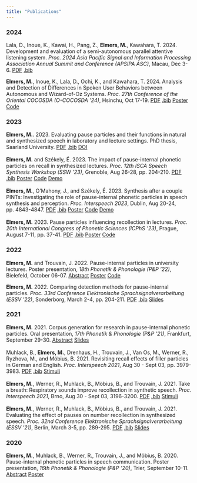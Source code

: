 ```yaml
---
title: "Publications"
---
```


### 2024
Lala, D., Inoue, K., Kawai, H., Pang, Z., **Elmers, M.**, Kawahara, T. 2024. Development and evaluation of a semi-autonomous parallel attentive listening system. *Proc. 2024 Asia Pacific Signal and Information Processing Association Annual Summit and Conference (APSIPA ASC)*, Macau, Dec 3-6. [PDF](https://ieeexplore.ieee.org/document/10848649) [.bib](publications/lala2024apsipa.bib)

**Elmers, M.**, Inoue, K., Lala, D., Ochi, K., and Kawahara, T. 2024. Analysis and Detection of Differences in Spoken User Behaviors between Autonomous and Wizard-of-Oz Systems. *Proc. 27th Conference of the Oriental COCOSDA (O-COCOSDA '24)*, Hsinchu, Oct 17-19. [PDF](https://ieeexplore.ieee.org/document/10799979) [.bib](publications/elmers_ococosda24.bib) [Poster](publications/elmers_ococosda24_poster.pdf) [Code](https://github.com/MikeyElmers/paper_ococosda24)

### 2023
**Elmers, M.**. 2023. Evaluating pause particles and their functions in natural and synthesized speech in laboratory and lecture settings. PhD thesis, Saarland University. [PDF](publications/elmers_dissertation.pdf) [.bib](publications/elmers_dissertation.bib) [DOI](http://dx.doi.org/10.22028/D291-41118)    
<br>
**Elmers, M.** and Székely, É. 2023. The impact of pause-internal phonetic particles on recall in synthesized lectures. *Proc. 12th ISCA Speech Synthesis Workshop (SSW '23)*, Grenoble, Aug 26-28, pp. 204-210. [PDF](publications/elmers_ssw23_paper.pdf) [.bib](publications/elmers_ssw23.bib) [Poster](publications/elmers_ssw23_poster.pdf) [Code](https://github.com/MikeyElmers/paper_ssw23) [Demo](https://mikeyelmers.github.io/paper_ssw23ttsdemo/)  
<br>
**Elmers, M.**, O'Mahony, J., and Székely, É. 2023. Synthesis after a couple PINTs: Investigating the role of pause-internal phonetic particles in speech synthesis and perception. *Proc. Interspeech 2023*, Dublin, Aug 20-24, pp. 4843-4847. [PDF](publications/elmers_interspeech23_paper.pdf) [.bib](publications/elmers_interspeech23.bib) [Poster](publications/elmers_interspeech23_poster.pdf) [Code](https://github.com/MikeyElmers/paper_interspeech23) [Demo](https://mikeyelmers.github.io/paper_interspeech23ttsdemo/)  
<br>
**Elmers, M.** 2023. Pause particles influencing recollection in lectures. *Proc. 20th International Congress of Phonetic Sciences (ICPhS '23)*, Prague, August 7-11, pp. 37-41. [PDF](publications/elmers_icphs23_paper.pdf) [.bib](publications/elmers_icphs23.bib) [Poster](publications/elmers_icphs23_poster.pdf) [Code](https://github.com/MikeyElmers/paper_icphs23)

### 2022
**Elmers, M.** and Trouvain, J. 2022. Pause-internal particles in university lectures. Poster presentation, *18th Phonetik & Phonologie (P&P '22)*, Bielefeld, October 06-07. [Abstract](publications/elmers_pp22_abstract.pdf) [Poster](publications/elmers_pp22_poster.pdf) [Code](https://github.com/MikeyElmers/paper_pp22)
<br>

**Elmers, M.** 2022. Comparing detection methods for pause-internal particles. *Proc. 33rd Conference Elektronische Sprachsignalverarbeitung (ESSV '22)*, Sonderborg, March 2-4, pp. 204-211. [PDF](publications/elmers_essv2022.pdf) [.bib](publications/elmers_essv2022.bib) [Slides](publications/elmers_essv2022presentation.pdf)

### 2021
**Elmers, M.** 2021. Corpus generation for research in pause-internal phonetic particles. Oral presentation, *17th Phonetik & Phonologie (P&P '21)*, Frankfurt, September 29-30. [Abstract](publications/elmers_P&P21_Abstract.pdf) [Slides](publications/elmers_P&P21_Slides.pdf)  
<br>
Muhlack, B., **Elmers, M.**, Drenhaus, H., Trouvain, J., Van Os, M., Werner, R., Ryzhova, M., and Möbius, B. 2021. Revisiting recall effects of filler particles in German and English. *Proc. Interspeech 2021*, Aug 30 - Sept 03, pp. 3979-3983. [PDF](publications/Muhlack_Interspeech21.pdf) [.bib](publications/Muhlack_Interspeech21.bib) [Stimuli](https://cloud.hiz-saarland.de/s/N4RZamosiXXiL4s)  
<br>
**Elmers, M.**, Werner, R., Muhlack, B., Möbius, B., and Trouvain, J. 2021. Take a breath: Respiratory sounds improve recollection in synthetic speech. *Proc. Interspeech 2021*, Brno, Aug 30 - Sept 03, 3196-3200. [PDF](publications/elmers_Interspeech21.pdf) [.bib](publications/elmers_Interspeech21.bib) [Stimuli](https://cloud.hiz-saarland.de/s/TLGsZ2EfyBHqHpi)  
<br>
**Elmers, M.**, Werner, R., Muhlack, B., Möbius, B., and Trouvain, J. 2021. Evaluating the effect of pauses on number recollection in synthesized speech. *Proc. 32nd Conference Elektronische Sprachsignalverarbeitung (ESSV '21)*, Berlin, March 3-5, pp. 289-295. [PDF](publications/elmers_ESSV2021_Paper.pdf) [.bib](publications/elmers_ESSV2021.bib) [Slides](publications/elmers_ESSV2021_Presentation.pdf)  

### 2020
**Elmers, M.**, Muhlack, B., Werner, R., Trouvain, J., and Möbius, B. 2020. Pause-internal phonetic particles in speech communication. Poster presentation, *16th Phonetik & Phonologie (P&P '20)*, Trier, September 10-11. [Abstract](publications/PINTS_Abstract.pdf) [Poster](publications/PINTS_Poster.pdf)